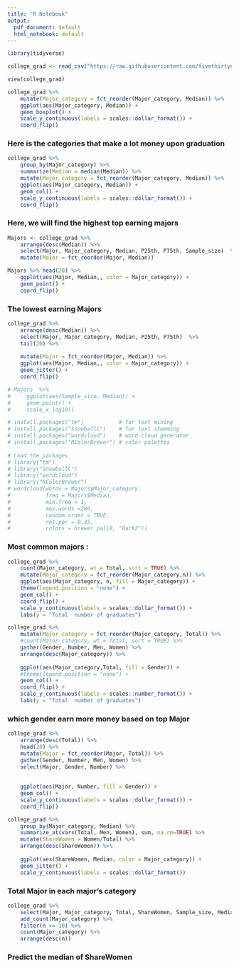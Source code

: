 ---
title: "R Notebook"
output:
  pdf_document: default
  html_notebook: default
---

```{r}
library(tidyverse)
```


```{r}
college_grad <- read_csv("https://raw.githubusercontent.com/fivethirtyeight/data/master/college-majors/recent-grads.csv")

view(college_grad)
```

```{r}
college_grad %>% 
    mutate(Major_category = fct_reorder(Major_category, Median)) %>%
    ggplot(aes(Major_category, Median)) + 
    geom_boxplot() +
    scale_y_continuous(labels = scales::dollar_format()) +
    coord_flip()
```

### Here is the categories that make a lot money upon graduation

```{r}
college_grad %>% 
    group_by(Major_category) %>%
    summarize(Median = median(Median)) %>%
    mutate(Major_category = fct_reorder(Major_category, Median)) %>%
    ggplot(aes(Major_category, Median)) + 
    geom_col() +
    scale_y_continuous(labels = scales::dollar_format()) +
    coord_flip()
```

### Here, we will find the highest top earning majors

```{r}
Majors <- college_grad %>%
    arrange(desc(Median)) %>%
    select(Major, Major_category, Median, P25th, P75th, Sample_size)  %>%
    mutate(Major = fct_reorder(Major, Median)) 

Majors %>% head(20) %>%
    ggplot(aes(Major, Median,, color = Major_category)) +
    geom_point() +
    coord_flip()
```

### The lowest earning Majors

```{r}
college_grad %>%
    arrange(desc(Median)) %>%
    select(Major, Major_category, Median, P25th, P75th)  %>%
    tail(20) %>%
    
    mutate(Major = fct_reorder(Major, Median)) %>%
    ggplot(aes(Major, Median,, color = Major_category)) +
    geom_jitter() +
    coord_flip()
```

```{r}
# Majors  %>%
#     ggplot(aes(Sample_size, Median)) +
#     geom_point() +
#     scale_x_log10()

# install.packages("tm")           # for text mining 
# install.packages("SnowballC")    # for text stemming 
# install.packages("wordcloud")    # word-cloud generator 
# install.packages("RColorBrewer") # color palettes 
   
# Load the packages 
# library("tm") 
# library("SnowballC") 
# library("wordcloud") 
# library("RColorBrewer")
# wordcloud(words = Majors$Major_category,  
#           freq = Majors$Median, 
#           min.freq = 1,  
#           max.words =200, 
#           random.order = TRUE,  
#           rot.per = 0.35,  
#           colors = brewer.pal(8, "Dark2")) 


`````

### Most common majors :

```{r}
college_grad %>%
    count(Major_category, wt = Total, sort = TRUE) %>%
    mutate(Major_category = fct_reorder(Major_category,n)) %>%
    ggplot(aes(Major_category, n, fill = Major_category)) +
    theme(legend.position = "none") +
    geom_col() +
    coord_flip() +
    scale_y_continuous(labels = scales::dollar_format()) +
    labs(y = "Total  number of graduates")
```


```{r}
college_grad %>%
    mutate(Major_category = fct_reorder(Major_category, Total)) %>%
    #count(Major_category, wt = Total, sort = TRUE) %>%
    gather(Gender, Number, Men, Women) %>%
    arrange(desc(Major_category)) %>% 
    
    ggplot(aes(Major_category,Total, fill = Gender)) +
    #theme(legend.position = "none") +
    geom_col() +
    coord_flip() +
    scale_y_continuous(labels = scales::number_format()) +
    labs(y = "Total  number of graduates")
```


### which gender earn more money based on top Major

```{r}
college_grad %>%
    arrange(desc(Total)) %>%
    head(20) %>%
    mutate(Major = fct_reorder(Major, Total)) %>%
    gather(Gender, Number, Men, Women) %>%
    select(Major, Gender, Number) %>%
    
    
    ggplot(aes(Major, Number, fill = Gender)) +
    geom_col() +
    scale_y_continuous(labels = scales::dollar_format()) +
    coord_flip()
```


```{r}
college_grad %>%
    group_by(Major_category, Median) %>%
    summarize_at(vars(Total, Men, Women), sum, na.rm=TRUE) %>%
    mutate(ShareWomen = Women/Total) %>%
    arrange(desc(ShareWomen)) %>%
    
    ggplot(aes(ShareWomen, Median, color = Major_category)) +
    geom_jitter() +
    scale_y_continuous(labels = scales::dollar_format()) 

```

### Total Major in each major's category
```{r}
college_grad %>%
    select(Major, Major_category, Total, ShareWomen, Sample_size, Median) %>%
    add_count(Major_category) %>%
    filter(n >= 10) %>%
    count(Major_category) %>%
    arrange(desc(n))
```

### Predict the median of ShareWomen 




